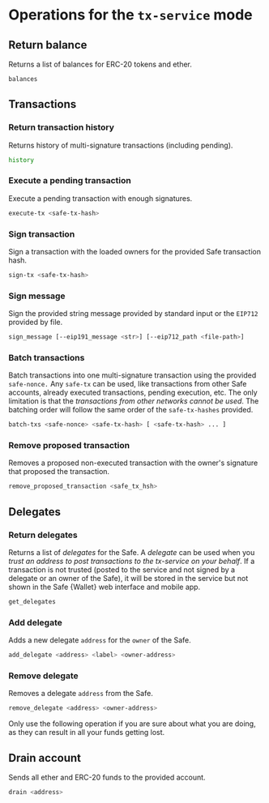 
# Operations for the `tx-service` mode

## Return balance

Returns a list of balances for ERC-20 tokens and ether.

```bash
balances
```

## Transactions

### Return transaction history

Returns history of multi-signature transactions (including pending).

```bash
history
```

### Execute a pending transaction

Execute a pending transaction with enough signatures.

```bash
execute-tx <safe-tx-hash>
```

### Sign transaction

Sign a transaction with the loaded owners for the provided Safe transaction hash.

```bash
sign-tx <safe-tx-hash>
```

### Sign message

Sign the provided string message provided by standard input or the `EIP712` provided by file.

```bash
sign_message [--eip191_message <str>] [--eip712_path <file-path>]
```

### Batch transactions

Batch transactions into one multi-signature transaction using the provided `safe-nonce.` Any `safe-tx` can be used, like transactions from other Safe accounts, already executed transactions, pending execution, etc. The only limitation is that the *transactions from other networks cannot be used*. The batching order will follow the same order of the `safe-tx-hashes` provided.

```bash
batch-txs <safe-nonce> <safe-tx-hash> [ <safe-tx-hash> ... ]
```

### Remove proposed transaction

Removes a proposed non-executed transaction with the owner's signature that proposed the transaction.

```bash
remove_proposed_transaction <safe_tx_hsh>
```

## Delegates

### Return delegates

Returns a list of *delegates* for the Safe. A *delegate* can be used when you *trust an address to post transactions to the tx-service on your behalf*. If a transaction is not trusted (posted to the service and not signed by a delegate or an owner of the Safe), it will be stored in the service but not shown in the Safe \{Wallet\} web interface
and mobile app.

```bash
get_delegates
```

### Add delegate

Adds a new delegate `address` for the `owner` of the Safe.

```bash
add_delegate <address> <label> <owner-address>
```

### Remove delegate

Removes a delegate `address` from the Safe.

```bash
remove_delegate <address> <owner-address>
```

<Callout type="warning" emoji="⚠️">
  Only use the following operation if you are sure about what you are doing, as they can result in all your funds getting lost.
</Callout>

## Drain account

Sends all ether and ERC-20 funds to the provided account.

```bash
drain <address>
```
